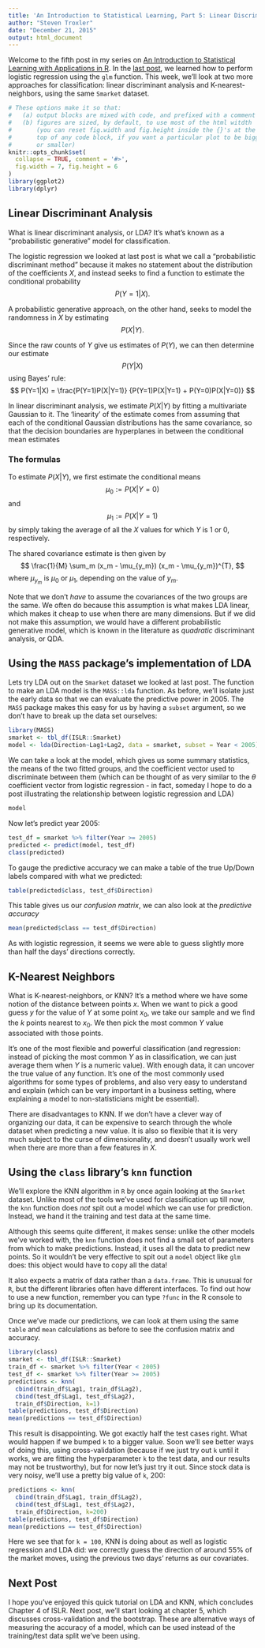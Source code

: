 ```yaml
---
title: 'An Introduction to Statistical Learning, Part 5: Linear Discriminant Analysis and K Nearest Neighbors'
author: "Steven Troxler"
date: "December 21, 2015"
output: html_document
---
```


Welcome to the fifth post in my series on [An Introduction to Statistical Learning with Applications in R](http://www-bcf.usc.edu/~gareth/ISL/). In the [last post](http://www.steventroxler.com/blog/?p=48), we learned how to perform logistic regression using the `glm` function. This week, we'll look at two more approaches for classification: linear discriminant analysis and K-nearest-neighbors, using the same `Smarket` dataset.

```r
# These options make it so that:
#   (a) output blocks are mixed with code, and prefixed with a comment
#   (b) figures are sized, by default, to use most of the html witdth
#       (you can reset fig.width and fig.height inside the {}'s at the
#       top of any code block, if you want a particular plot to be bigger
#       or smaller)
knitr::opts_chunk$set(
  collapse = TRUE, comment = '#>',
  fig.width = 7, fig.height = 6
)
library(ggplot2)
library(dplyr)
```

## Linear Discriminant Analysis

What is linear discriminant analysis, or LDA? It's what's known as a "probabilistic generative" model for classification.

The logistic regression we looked at last post is what we call a "probabilistic discriminant method" because it makes no statement about the distribution of the coefficients $X$, and instead seeks to find a function to estimate the conditional probability
$$
P(Y=1|X).
$$

A probabilistic generative approach, on the other hand, seeks to model the randomness in $X$ by estimating
$$
P(X|Y).
$$

Since the raw counts of $Y$ give us estimates of $P(Y)$, we can then determine our estimate
$$
P(Y|X)
$$
using Bayes' rule:
$$
P(Y=1|X) = \frac{P(Y=1)P(X|Y=1)}
                {P(Y=1)P(X|Y=1) + P(Y=0)P(X|Y=0)}
$$

In linear discriminant analysis, we estimate $P(X|Y)$ by fitting a multivariate Gaussian to it. The 'linearity' of the estimate comes from assuming that each of the conditional Gaussian distributions has the same covariance, so that the decision boundaries are hyperplanes in between the conditional mean estimates

### The formulas

To estimate $P(X|Y)$, we first estimate the conditional means
$$
\mu_0 := P(X|Y=0)
$$
and
$$
\mu_1 := P(X|Y=1)
$$
by simply taking the average of all the $X$ values for which $Y$ is 1 or 0, respectively.

The shared covariance estimate is then given by
$$
\frac{1}{M} \sum_m (x_m - \mu_{y_m}) (x_m - \mu_{y_m})^{T},
$$
where $\mu_{y_m}$ is $\mu_0$ or $\mu_1$, depending on the value of $y_m.$

Note that we don't *have* to assume the covariances of the two groups are the same. We often do because this assumption is what makes LDA linear, which makes it cheap to use when there are many dimensions. But if we did not make this assumption, we would have a different probabilistic generative model, which is known in the literature as *quadratic* discriminant analysis, or QDA.

## Using the `MASS` package's implementation of LDA

Lets try LDA out on the `Smarket` dataset we looked at last post. The function to make an LDA model is the `MASS::lda` function. As before, we'll isolate just the early data so that we can evaluate the predictive power in 2005. The `MASS` package makes this easy for us by having a `subset` argument, so we don't have to break up the data set ourselves:
```r
library(MASS)
smarket <- tbl_df(ISLR::Smarket)
model <- lda(Direction~Lag1+Lag2, data = smarket, subset = Year < 2005)
```

We can take a look at the model, which gives us some summary statistics, the means of the two fitted groups, and the coefficient vector used to discriminate between them (which can be thought of as very similar to the $\theta$ coefficient vector from logistic regression - in fact, someday I hope to do a post illustrating the relationship between logistic regression and LDA)
```r
model
```

Now let's predict year 2005:
```r
test_df = smarket %>% filter(Year >= 2005)
predicted <- predict(model, test_df)
class(predicted)
```

To gauge the predictive accuracy we can make a table of the true Up/Down labels compared with what we predicted:
```r
table(predicted$class, test_df$Direction)
```

This table gives us our *confusion matrix*, we can also look at the *predictive accuracy*
```r
mean(predicted$class == test_df$Direction)
```

As with logistic regression, it seems we were able to guess slightly more than half the days' directions correctly.

## K-Nearest Neighbors

What is K-nearest-neighbors, or KNN? It's a method where we have some notion of the distance between points $x$. When we want to pick a good guess $y$ for the value of $Y$ at some point $x_0$, we take our sample and we find the $k$ points nearest to $x_0$. We then pick the most common $Y$ value associated with those points.

It's one of the most flexible and powerful classification (and regression: instead of picking the most common $Y$ as in classification, we can just average them when $Y$ is a numeric value). With enough data, it can uncover the true value of any function. It's one of the most commonly used algorithms for some types of problems, and also very easy to understand and explain (which can be very important in a business setting, where explaining a model to non-statisticians might be essential).

There are disadvantages to KNN. If we don't have a clever way of organizing our data, it can be expensive to search through the whole dataset when predicting a new value. It is also so flexible that it is very much subject to the curse of dimensionality, and doesn't usually work well when there are more than a few features in $X$.


## Using the `class` library's `knn` function

We'll explore the KNN algorithm in `R` by once again looking at the `Smarket` dataset. Unlike most of the tools we've used for classification up till now, the `knn` function does *not* spit out a model which we can use for prediction. Instead, we hand it the training and test data at the same time.

Although this seems quite different, it makes sense: unlike the other models we've worked with, the `knn` function does not find a small set of parameters from which to make predictions. Instead, it uses all the data to predict new points. So it wouldn't be very effective to spit out a `model` object like `glm` does: this object would have to copy all the data!

It also expects a matrix of data rather than a `data.frame`. This is unusual for `R`, but the different libraries often have different interfaces. To find out how to use a new function, remember you can type `?func` in the R console to bring up its documentation.

Once we've made our predictions, we can look at them using the same `table` and `mean` calculations as before to see the confusion matrix and accuracy.
```r
library(class)
smarket <- tbl_df(ISLR::Smarket)
train_df <- smarket %>% filter(Year < 2005)
test_df <- smarket %>% filter(Year >= 2005)
predictions <- knn(
  cbind(train_df$Lag1, train_df$Lag2),
  cbind(test_df$Lag1, test_df$Lag2),
  train_df$Direction, k=1)
table(predictions, test_df$Direction)
mean(predictions == test_df$Direction)
```

This result is disappointing. We got exactly half the test cases right. What would happen if we bumped `k` to a bigger value. Soon we'll see better ways of doing this, using cross-validation (because if we just try out `k` until it works, we are fitting the hyperparameter `k` to the test data, and our results may not be trustworthy), but for now let's just try it out. Since stock data is very noisy, we'll use a pretty big value of `k`, 200:
```r
predictions <- knn(
  cbind(train_df$Lag1, train_df$Lag2),
  cbind(test_df$Lag1, test_df$Lag2),
  train_df$Direction, k=200)
table(predictions, test_df$Direction)
mean(predictions == test_df$Direction)
```

Here we see that for `k = 100`, KNN is doing about as well as logistic regression and LDA did: we correctly guess the direction of around 55% of the market moves, using the previous two days' returns as our covariates.

## Next Post

I hope you've enjoyed this quick tutorial on LDA and KNN, which concludes Chapter 4 of ISLR. Next post, we'll start looking at chapter 5, which discusses cross-validation and the bootstrap. These are alternative ways of measuring the accuracy of a model, which can be used instead of the training/test data split we've been using.